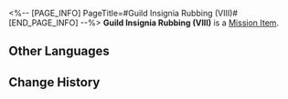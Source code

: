 <%-- [PAGE_INFO]
PageTitle=#Guild Insignia Rubbing (VIII)#
[END_PAGE_INFO] --%>
{{Item Infobox
|id          = 140265
|image       = Item Guild Insignia Rubbing (VIII).png
|type        = Mission Item
|invCategory = Missions
|rarity      = 1
|effect      = 
|description = A rubbing put together at a particular angle, portraying the secret insignia left by Scholar Bernini, who was Todd's teacher. It seems to be hiding some important information.
}}
'''Guild Insignia Rubbing (VIII)''' is a [[Mission Item]].

==Other Languages==
{{Other Languages
|en   = Guild Insignia Rubbing (VIII)
|zhs  = 学会标识的拓片（其八）
|zht  = 學會標記拓片（其八）
|ja   = 学会のマークの拓本（八）
|ko   = 학회 표식의 탁본 (8)
|es   = Calco de una marca de la Sociedad (VIII)
|fr   = Estampe de marque de la Guilde (VIII)
|ru   = Эстамп Гильдии VIII
|th   = ภาพจารึกที่มีสัญลักษณ์ของสถาบัน (8)
|vi   = Bản Khắc Ký Hiệu Của Hội 8
|de   = Gildeninsignien-Abrieb (VIII)
|id   = Jejak Simbol Ilmu Akademis (Bagian 8)
|pt   = Parte da Insígnia da Guilda (VIII)
}}

==Change History==
{{Change History|2.0}}